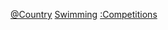 {{Categories by country|nocat}}
[[Category:游泳比賽|@Country]]
[[Category:各國各項體育賽事|Swimming]]
[[Category:各國游泳|:Competitions]]